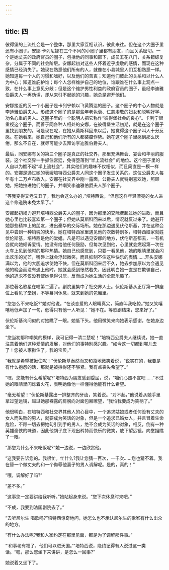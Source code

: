 ```yaml
---
---
---
```

title: 四
---




彼得堡的上流社会是一个整体，那里大家互相认识，彼此来往。但在这个大圈子里还有小圈子。安娜·卡列尼娜在三个不同的小圈子里都有朋友，而且关系密切。一个是她丈夫的政府官员的圈子，包括他的同事和部下，成员五花八门，关系错综复杂，分属于不同的社会阶层。安娜起初对这些人怀着近乎虔敬的感情，而现在这种感情已经消失了。她现在熟悉他们所有的人，就像在小县城里人们互相熟悉一样。她知道每一个人的习惯和嗜好，以及他们的苦衷；知道他们彼此的关系和以什么人为中心；知道谁庇护谁；每个人怎样维护自己的地位，谁跟谁在什么事上观点一致，在什么事上意见分歧；但是这个维护男性利益的政府官员的圈子，虽经李迪雅伯爵夫人一再劝诱，却从来引不起她的兴趣，她总是避开他们。

安娜接近的另一个小圈子是卡列宁赖以飞黄腾达的圈子。这个圈子的中心人物就是李迪雅伯爵夫人。形成这个圈子的是那些年老色衰、仁慈虔敬的妇女和聪明好学、功名心重的男人。这圈子里的一个聪明人把它称作“彼得堡社会的良心”。卡列宁很重视这个圈子，而善于同各种人相处的安娜，在彼得堡生活初期，就是在这个圈子里找到朋友的。可是现在呢，在她从莫斯科回来以后，她觉得这个圈子叫人十分反感。在她看来，她自己和他们所有的人都装腔作势。她在这个圈子里感到那么厌倦，那么不自在，就尽可能少去拜访李迪雅伯爵夫人。

最后，同安娜有关的第三个圈子是真正的社交界，那里充满舞会、宴会和华丽的服装。这个社交界一手抓住宫廷，免得堕落到“半上流社会” 的地位。这个圈子里的人自以为瞧不起“半上流社会”，其实他们的趣味不仅相似，而且简直是一模一样的。安娜是通过她的表嫂培特西公爵夫人同这个圈子发生关系的。这位公爵夫人每年有十二万卢布收入。安娜在社交界中刚一露面，公爵夫人就特别喜欢她，照顾她，把她拉进她们的圈子，并嘲笑李迪雅伯爵夫人那个圈子。

“等我变得又老又丑了，我也会这么办的，”培特西说，“但您这样年轻漂亮的女人进这个修道院未免太早了。”

安娜起初竭力避开培特西公爵夫人的圈子，因为那里的交际费超过她的进款，而且她心里也比较喜欢第一个圈子；但她从莫斯科回来以后，情况就反过来了。她避开她那些精神上的朋友，进出豪华的交际场所。她在那边遇见伏伦斯基，并在这种会见中尝到一种销魂的快乐。她在培特西家里遇见他的次数特别多，培特西娘家就姓伏伦斯基，培特西是他的堂姐。凡是可以遇见安娜的地方，伏伦斯基都去，一有机会就向她倾诉爱情。她没有给他任何鼓励，但每次见到他，心里就会燃起第一次在火车上见到他时的那种热情。她自己也感觉到，只要一看见他，她的眼睛里就会闪出欢乐的光芒，嘴唇上就会浮起微笑，而且抑制不住这种快乐的表情……开头安娜满以为，他的大胆追求使她不快，但在莫斯科回来后不久，她去参加原以为会遇见他的晚会而没有遇上他时，她就会感到怅然若失，因此明白她一直是在欺骗自己，他的追求不仅没有使她觉得讨厌，反而成为她生活的全部乐趣了。

那位著名歌星在唱第二遍了。剧院里集中了社交界人士。伏伦斯基从正厅第一排座位上看见了堂姐，不等幕间休息，就来到她的包厢里。

“您怎么不来吃饭?”她对他说。“在谈恋爱的人眼睛真尖，简直叫我吃惊。”她又笑嘻嘻地低声加了一句，低得只有他一人听见：“她不在。等歌剧结束，您来好了。”

伏伦斯基询问似的对她瞧了一眼。她低下头。他用微笑来向她表示感谢，在她身边坐下。

“您当初那种嘲笑的模样，我可记得一清二楚呢！”培特西公爵夫人继续说，她一直注意着他们这种爱情的发展，对他们的事特别感兴趣。“如今这一切都到哪儿去了！您被人家揪住了，我的宝贝。”

“我就是希望被揪住呢！”伏伦斯基泰然而又和蔼地微笑着说，“说实在的，我要是有什么抱怨的话，那就是被揪得还不够紧。我有点丧失希望了。”

“嘿，您能有什么希望呢?”培特西为朋友感到委屈，说，“咱们心照不宣吧……”不过她的眼睛里闪烁着火花，表明她像他一样懂得他能有什么希望。

“毫无希望！”伏伦斯基露出一排整齐的牙齿，笑着说。“对不起，”他说着从她手里拿过望远镜，越过她那裸露的肩膀向对面包厢瞭望，“我怕我要成为笑柄了。”

他很明白，在培特西和社交界其他人的心目中，一个追求姑娘或者任何没有丈夫的女人而失败的男人，就要成为笑话的对象，但是一个追求已婚女人，并且冒着生命危险，不顾一切去把她勾引到手的男人，绝不会成为笑话的对象，相反，倒有一种英雄豪侠的味道，因此他胡子底下现出矜持而快乐的微笑，放下望远镜，向堂姐瞧了一眼。

“那您为什么不来吃饭呢?”她一边说，一边欣赏他。

“这我要告诉您的。我很忙。忙什么?我让您猜一百次，一千次……您也猜不着。我在替一个做丈夫的和一个侮辱他妻子的男人调解呢。是的，真的！”

“哦，调解好了吗?”

“差不多。”

“这事您一定要讲给我听听。”她站起身来说。“您下次休息时来吧。”

“不成，我要到法国剧院去了。”

“去听尼尔生 唱歌吗?”培特西惊奇地问，她怎么也不承认尼尔生的歌喉有什么出众的地方。

“有什么办法呢?我和人家约定在那里见面，都是为了调解那件事。”

“‘和事老有福了，他们可以进天国。’”培特西说，隐约记得有人说过这一类话。“嗯，那么您坐下来讲讲，是怎么一回事?”

她说着又坐下了。